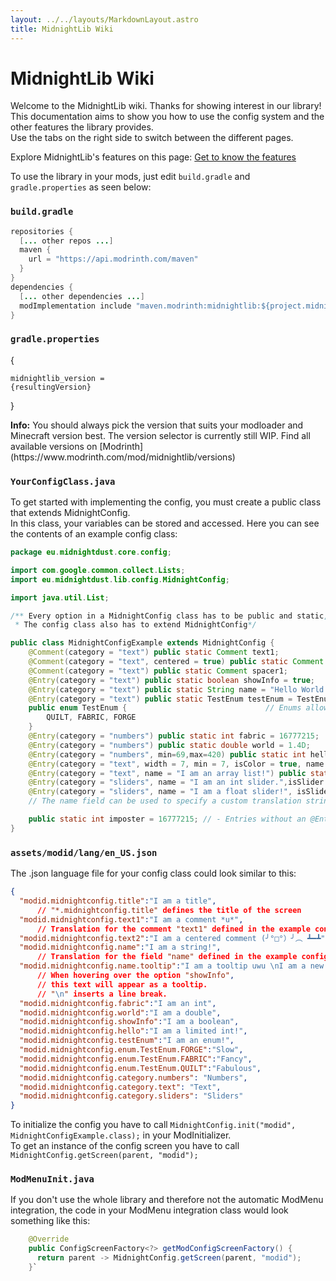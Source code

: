 ```yaml
---
layout: ../../layouts/MarkdownLayout.astro
title: MidnightLib Wiki
---
```



# MidnightLib Wiki

Welcome to the MidnightLib wiki. Thanks for showing interest in our library!  
This documentation aims to show you how to use the config system and the other features the library provides.  
Use the tabs on the right side to switch between the different pages.

Explore MidnightLib's features on this page:
[Get to know the features](/midnightlib)

To use the library in your mods, just edit `build.gradle` and `gradle.properties` as seen below:
### `build.gradle`
```java
repositories {
  [... other repos ...]
  maven {
    url = "https://api.modrinth.com/maven"
  }
}
dependencies {  
  [... other dependencies ...]  
  modImplementation include "maven.modrinth:midnightlib:${project.midnightlib_version}"  
}
```
### `gradle.properties`
<VersionDropdown></VersionDropdown>
{<pre><code className="language-java">midnightlib_version = {resultingVersion}</code></pre>}

<Notification type="info">
  <Icon name="ion:information-circle-outline" />
  <p>
    <strong>Info:</strong> You should always pick the version that suits your modloader and Minecraft version best.  
    The version selector is currently still WIP.  
    Find all available versions on [Modrinth](https://www.modrinth.com/mod/midnightlib/versions)
  </p>
</Notification>  

### `YourConfigClass.java`
To get started with implementing the config, you must create a public class that extends MidnightConfig.  
In this class, your variables can be stored and accessed. Here you can see the contents of an example config class:
```java
package eu.midnightdust.core.config;

import com.google.common.collect.Lists;
import eu.midnightdust.lib.config.MidnightConfig;

import java.util.List;

/** Every option in a MidnightConfig class has to be public and static, so we can access it from other classes.
 * The config class also has to extend MidnightConfig*/

public class MidnightConfigExample extends MidnightConfig {
    @Comment(category = "text") public static Comment text1;                       // Comments are rendered like an option without a button and are excluded from the config file
    @Comment(category = "text", centered = true) public static Comment text2;      // Centered comments are the same as normal ones - just centered!
    @Comment(category = "text") public static Comment spacer1;                     // Comments containing the word "spacer" will just appear as a blank line
    @Entry(category = "text") public static boolean showInfo = true;               // Example for a boolean option
    @Entry(category = "text") public static String name = "Hello World!";          // Example for a string option, which is in a category!
    @Entry(category = "text") public static TestEnum testEnum = TestEnum.FABRIC;   // Example for an enum option
    public enum TestEnum {                               // Enums allow the user to cycle through predefined options
        QUILT, FABRIC, FORGE
    }
    @Entry(category = "numbers") public static int fabric = 16777215;                 // Example for an int option
    @Entry(category = "numbers") public static double world = 1.4D;                   // Example for a double option
    @Entry(category = "numbers", min=69,max=420) public static int hello = 420;   // - The entered number has to be larger than 69 and smaller than 420
    @Entry(category = "text", width = 7, min = 7, isColor = true, name = "I am a color!") public static String titleColor = "#ffffff"; // The isColor property adds a preview box for a hexadecimal color
    @Entry(category = "text", name = "I am an array list!") public static List<String> arrayList = Lists.newArrayList("String1", "String2"); // Array String Lists are also supported
    @Entry(category = "sliders", name = "I am an int slider.",isSlider = true, min = 0, max = 100) public static int intSlider = 35; // Int fields can also be displayed as a Slider
    @Entry(category = "sliders", name = "I am a float slider!", isSlider = true, min = 0f, max = 1f, precision = 1000) public static float floatSlider = 0.24f; // And so can floats! Precision defines the amount of decimal places
    // The name field can be used to specify a custom translation string or plain text

    public static int imposter = 16777215; // - Entries without an @Entry or @Comment annotation are ignored
}
```
### `assets/modid/lang/`**`en_US.json`**
The .json language file for your config class could look similar to this:
```json
{
  "modid.midnightconfig.title":"I am a title",
      // "*.midnightconfig.title" defines the title of the screen
  "modid.midnightconfig.text1":"I am a comment *u*",
      // Translation for the comment "text1" defined in the example config
  "modid.midnightconfig.text2":"I am a centered comment (╯°□°）╯︵ ┻━┻",
  "modid.midnightconfig.name":"I am a string!",
      // Translation for the field "name" defined in the example config
  "modid.midnightconfig.name.tooltip":"I am a tooltip uwu \nI am a new line",
      // When hovering over the option "showInfo",
      // this text will appear as a tooltip.
      // "\n" inserts a line break.
  "modid.midnightconfig.fabric":"I am an int",
  "modid.midnightconfig.world":"I am a double",
  "modid.midnightconfig.showInfo":"I am a boolean",
  "modid.midnightconfig.hello":"I am a limited int!",
  "modid.midnightconfig.testEnum":"I am an enum!",
  "modid.midnightconfig.enum.TestEnum.FORGE":"Slow",
  "modid.midnightconfig.enum.TestEnum.FABRIC":"Fancy",
  "modid.midnightconfig.enum.TestEnum.QUILT":"Fabulous",
  "modid.midnightconfig.category.numbers": "Numbers",
  "modid.midnightconfig.category.text": "Text",
  "modid.midnightconfig.category.sliders": "Sliders"
}
```
    
To initialize the config you have to call `MidnightConfig.init("modid", MidnightConfigExample.class);` in your ModInitializer.  
To get an instance of the config screen you have to call `MidnightConfig.getScreen(parent, "modid");`

### `ModMenuInit.java`
If you don't use the whole library and therefore not the automatic ModMenu integration, the code in your ModMenu integration class would look something like this:
```java 
    @Override
    public ConfigScreenFactory<?> getModConfigScreenFactory() {
      return parent -> MidnightConfig.getScreen(parent, "modid");
    }`
```